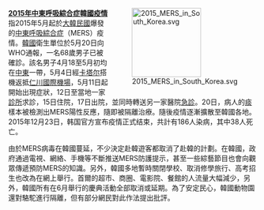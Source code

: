 <div style="float:right;margin-left:0.5em;">
[[File:2015_MERS_in_South_Korea.svg|140px]]
</div>

'''[[2015年中東呼吸綜合症韓國疫情|2015年中東呼吸綜合症韓國疫情]]'''指2015年5月起於[[大韓民國|大韓民國]]爆發的[[中東呼吸綜合症|中東呼吸綜合症]]（MERS）疫情。[[韓國|韓國]]衛生單位於5月20日向WHO通報，一名68歲男子已被確診。該名男子4月18至5月初均在[[中東|中東]]一帶，5月4日經[[卡塔尔|卡塔尔]]搭機返抵[[仁川國際機場|仁川國際機場]]，5月11日起開始出現症狀，12日至當地一家[[診所|診所]]求診，15日住院，17日出院，並同時轉送另一家醫院[[急診|急診]]。20日，病人的[[痰|痰]]樣本被檢測出MERS陽性反應，隨即被隔離治療。隨後疫情逐漸擴散至韓國各地。2015年12月23日，韩国官方宣布疫情正式结束，共計有186人染病，其中38人死亡。

由於MERS病毒在韓國蔓延，不少決定赴韓遊客都取消了赴韓的計劃。在韓國，政府通過電視、網絡、手機等不斷推送MERS防護提示，甚至一些綜藝節目也會向觀眾傳遞預防MERS的知識。另外，韓國多地暫時關閉學校、取消修學旅行、高考招生也改為在網上舉行。首爾的超市、商圈、電影院、餐館的人流量大幅減少，另外，韓國所有在6月舉行的慶典活動全部取消或延期。為了安定民心，韓國動物園還對駱駝進行隔離，但有部分網民對此作法提出批評。